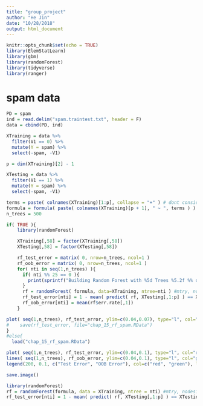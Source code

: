 ```yaml
---
title: "group_project"
author: "He Jin"
date: "10/28/2018"
output: html_document
---
```


```r
knitr::opts_chunk$set(echo = TRUE)
library(ElemStatLearn)
library(gbm)
library(randomForest)
library(tidyverse)
library(ranger)

```

# spam data
```r
PD = spam
ind = read.delim("spam.traintest.txt", header = F)
data = cbind(PD, ind)

XTraining = data %>% 
  filter(V1 == 0) %>% 
  mutate(Y = spam) %>% 
  select(-spam, -V1)

p = dim(XTraining)[2] - 1 

XTesting = data %>% 
  filter(V1 == 1) %>% 
  mutate(Y = spam) %>% 
  select(-spam, -V1)
```

```r
terms = paste( colnames(XTraining)[1:p], collapse = "+" ) # dont consider the last column (the response variable)
formula = formula( paste( colnames(XTraining)[p + 1], " ~ ", terms ) )
n_trees = 500
```

```r
if( TRUE ){ 
    library(randomForest)

    XTraining[,58] = factor(XTraining[,58])
    XTesting[,58] = factor(XTesting[,58])

    rf_test_error = matrix( 0, nrow=n_trees, ncol=1 ) 
    rf_oob_error = matrix( 0, nrow=n_trees, ncol=1 ) 
    for( nti in seq(1,n_trees) ){
      if( nti %% 25 == 0 ){
        print(sprintf("Building Random Forest with %5d Trees %5.2f %% done ... ", nti, nti/n_trees))
      }
      rf = randomForest( formula, data=XTraining, ntree=nti ) #mtry, nodesize
      rf_test_error[nti] = 1 - mean( predict( rf, XTesting[,1:p] ) == XTesting[,p+1] )
      rf_oob_error[nti] = mean(rf$err.rate[,1])
    }

plot( seq(1,n_trees), rf_test_error, ylim=c(0.04,0.07), type="l", col="red" )
#    save(rf_test_error, file="chap_15_rf_spam.RData")
}
#else{
  load("chap_15_rf_spam.RData")
```

```r
plot( seq(1,n_trees), rf_test_error, ylim=c(0.04,0.1), type="l", col="red", xlab="Number of Trees", ylab="Misclassification Error", main="Spam Data" )
lines( seq(1,n_trees), rf_oob_error, ylim=c(0.04,0.1), type="l", col="green", xlab="Number of Trees", ylab="OOB Error", main="Spam Data" )
legend(200, 0.1, c("Test Error", "OOB Error"), col=c("red", "green"), lty=c(1,1) )

save.image()
```






```r
library(randomForest)
rf = randomForest(formula, data = XTraining, ntree = nti) #mtry, nodesize
rf_test_error[nti] = 1 - mean( predict( rf, XTesting[,1:p] ) == XTesting[, p + 1])
```





